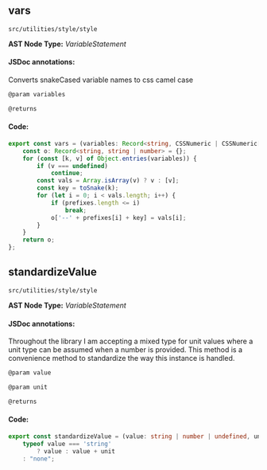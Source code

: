 
<Meta title="src/utilities/style/style" />

## vars
`src/utilities/style/style`

**AST Node Type:** *VariableStatement*

#### JSDoc annotations:

Converts snakeCased variable names to css camel case

```bash
@param variables

@returns
```

#### Code:

```ts
export const vars = (variables: Record<string, CSSNumeric | CSSNumeric[] | undefined>, prefixes: string[] = [""]): Record<string, string | number> => {
    const o: Record<string, string | number> = {};
    for (const [k, v] of Object.entries(variables)) {
        if (v === undefined)
            continue;
        const vals = Array.isArray(v) ? v : [v];
        const key = toSnake(k);
        for (let i = 0; i < vals.length; i++) {
            if (prefixes.length <= i)
                break;
            o['--' + prefixes[i] + key] = vals[i];
        }
    }
    return o;
};

```

## standardizeValue
`src/utilities/style/style`

**AST Node Type:** *VariableStatement*

#### JSDoc annotations:

Throughout the library I am accepting a mixed type for unit values where a unit type can be assumed when a number is provided. This method is a convenience method to standardize the way this instance is handled.

```bash
@param value

@param unit

@returns
```

#### Code:

```ts
export const standardizeValue = (value: string | number | undefined, unit: string = 'px'): string => value !== undefined ?
    typeof value === 'string'
        ? value : value + unit
    : "none";

```

